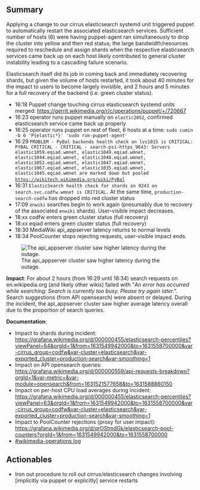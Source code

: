 {{irdoc|status=final}}
== Summary ==
Applying a change to our cirrus elasticsearch systemd unit triggered puppet to automatically restart the associated elasticsearch services. Sufficient number of hosts (6) were having puppet-agent ran simultaneously to drop the cluster into yellow and then red status; the large bandwidth/resources required to reschedule and assign shards when the respective elasticsearch services came back up on each host likely contributed to general cluster instability leading to a cascading failure scenario.

Elasticsearch itself did its job in coming back and immediately recovering shards, but given the volume of hosts restarted, it took about 40 minutes for the impact to users to become largely invisible, and 2 hours and 5 minutes for a full recovery of the backend (i.e. green cluster status).

* 16:18 Puppet change touching cirrus elasticsearch systemd units merged: https://gerrit.wikimedia.org/r/c/operations/puppet/+/720667
* 16:23 operator runs puppet manually on <code>elastic2052</code>, confirmed elasticsearch service came back up properly
* 16:25 operator runs puppet on rest of fleet, 6 hosts at a time: <code>sudo cumin -b 6 'P{elastic*}' 'sudo run-puppet-agent'</code>
* 16:29 <code>PROBLEM - PyBal backends health check on lvs1015 is CRITICAL: PYBAL CRITICAL - CRITICAL - search-psi-https_9643: Servers elastic1059.eqiad.wmnet, elastic1049.eqiad.wmnet, elastic1044.eqiad.wmnet, elastic1048.eqiad.wmnet, elastic1052.eqiad.wmnet, elastic1047.eqiad.wmnet, elastic1067.eqiad.wmnet, elastic1035.eqiad.wmnet, elastic1045.eqiad.wmnet are marked down but pooled https://wikitech.wikimedia.org/wiki/PyBal</code>
* 16:31 <code>ElasticSearch health check for shards on 9243 on search.svc.codfw.wmnet is CRITICAL.</code> At the same time, <code>production-search-codfw</code> has dropped into red cluster status
* 17:09 <code>enwiki</code> searches begin to work again (presumably due to recovery of the associated <code>enwiki</code> shards). User-visible impact decreases.
* 18:xx codfw enters green cluster status (full recovery)
* 18:xx eqiad enters green cluster status (full recovery)
* 18:30 MediaWiki api_appserver latency returns to normal levels
* 18:34 PoolCounter stops rejecting requests, user-visible impact ends.
[[File:2021-09-13 appserver latency due to cirrussearch outage.png|thumb|The api_appserver cluster saw higher latency during the outage.]]

'''Impact''': For about 2 hours (from 16:29 until 18:34) search requests on en.wikipedia.org (and likely other wikis) failed with "''An error has occurred while searching: Search is currently too busy. Please try again later.''". Search suggestions (from API opensearch) were absent or delayed. During the incident, the api_appserver cluster saw higher average latency overall due to the proportion of search queries.

'''Documentation''':
* Impact to shards during incident: https://grafana.wikimedia.org/d/000000455/elasticsearch-percentiles?viewPanel=64&orgId=1&from=1631549942000&to=1631558700000&var-cirrus_group=codfw&var-cluster=elasticsearch&var-exported_cluster=production-search&var-smoothing=1
*Impact on API opensearch queries: https://grafana.wikimedia.org/d/000000559/api-requests-breakdown?orgId=1&var-metric=&var-module=opensearch&from=1631521577658&to=1631588860150
* Impact on per-host CPU load averages during incident: https://grafana.wikimedia.org/d/000000455/elasticsearch-percentiles?viewPanel=63&orgId=1&from=1631549942000&to=1631558700000&var-cirrus_group=codfw&var-cluster=elasticsearch&var-exported_cluster=production-search&var-smoothing=1
* Impact to PoolCounter rejections (proxy for user impact): https://grafana.wikimedia.org/d/qrOStmdGk/elasticsearch-pool-counters?orgId=1&from=1631549942000&to=1631558700000
* [https://wm-bot.wmcloud.org/logs/%23wikimedia-operations/20210913.txt #wikimedia-operations log]

== Actionables ==
* {{phab|T290902}} Iron out procedure to roll out cirrus/elasticsearch changes involving [implicitly via puppet or explicitly] service restarts
<!-- * <mark>To do #2 (TODO: Better understand under what conditions cirrussearch will issue the "Search is currently too busy" error...in this incident, even when in yellow cluster status, searches still failed)</mark> -->

<!--TODO: Add the [[phab:project/view/4758/|#Sustainability (Incident Followup)]] Phabricator tag to these tasks.-->